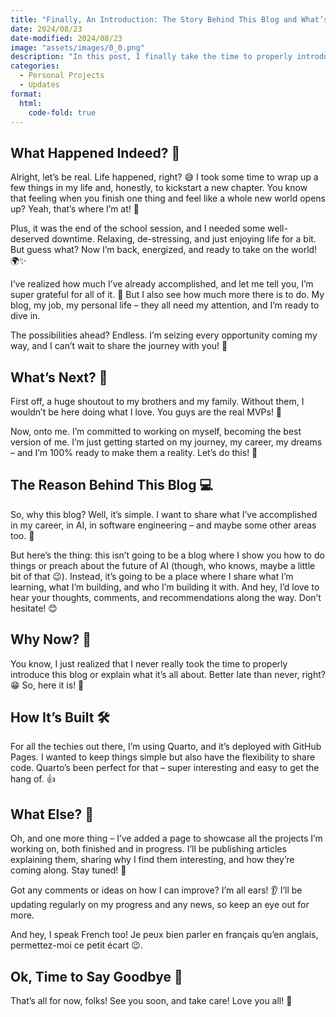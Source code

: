 ```yaml
---
title: "Finally, An Introduction: The Story Behind This Blog and What’s Next"
date: 2024/08/23
date-modified: 2024/08/23
image: "assets/images/0_0.png"
description: "In this post, I finally take the time to properly introduce my blog, explain its purpose, and share why I've been away for the past few months. It's a fresh start and an exciting journey ahead!"
categories:
  - Personal Projects
  - Updates
format:
  html:
    code-fold: true
---
```


## What Happened Indeed? 🤔

Alright, let's be real. Life happened, right? 😅 I took some time to wrap up a few things in my life and, honestly, to kickstart a new chapter. You know that feeling when you finish one thing and feel like a whole new world opens up? Yeah, that’s where I’m at! 🌟

Plus, it was the end of the school session, and I needed some well-deserved downtime. Relaxing, de-stressing, and just enjoying life for a bit. But guess what? Now I’m back, energized, and ready to take on the world! 🌍✨

I’ve realized how much I've already accomplished, and let me tell you, I’m super grateful for all of it. 🙏 But I also see how much more there is to do. My blog, my job, my personal life – they all need my attention, and I'm ready to dive in.

The possibilities ahead? Endless. I’m seizing every opportunity coming my way, and I can’t wait to share the journey with you! 🚀

## What’s Next? 🎉

First off, a huge shoutout to my brothers and my family. Without them, I wouldn't be here doing what I love. You guys are the real MVPs! 💪

Now, onto me. I’m committed to working on myself, becoming the best version of me. I’m just getting started on my journey, my career, my dreams – and I’m 100% ready to make them a reality. Let's do this! 🙌

## The Reason Behind This Blog 💻

So, why this blog? Well, it’s simple. I want to share what I’ve accomplished in my career, in AI, in software engineering – and maybe some other areas too. 🚀

But here's the thing: this isn’t going to be a blog where I show you how to do things or preach about the future of AI (though, who knows, maybe a little bit of that 😉). Instead, it’s going to be a place where I share what I’m learning, what I’m building, and who I’m building it with. And hey, I’d love to hear your thoughts, comments, and recommendations along the way. Don’t hesitate! 😊

## Why Now? 🤷

You know, I just realized that I never really took the time to properly introduce this blog or explain what it’s all about. Better late than never, right? 😁 So, here it is! 🎉

## How It’s Built 🛠️

For all the techies out there, I’m using Quarto, and it's deployed with GitHub Pages. I wanted to keep things simple but also have the flexibility to share code. Quarto's been perfect for that – super interesting and easy to get the hang of. 👍

## What Else? 🧐

Oh, and one more thing – I’ve added a page to showcase all the projects I’m working on, both finished and in progress. I’ll be publishing articles explaining them, sharing why I find them interesting, and how they’re coming along. Stay tuned! 🚧

Got any comments or ideas on how I can improve? I’m all ears! 👂 I’ll be updating regularly on my progress and any news, so keep an eye out for more.

And hey, I speak French too! Je peux bien parler en français qu’en anglais, permettez-moi ce petit écart 😉.

## Ok, Time to Say Goodbye 👋

That’s all for now, folks! See you soon, and take care! Love you all! 💖

